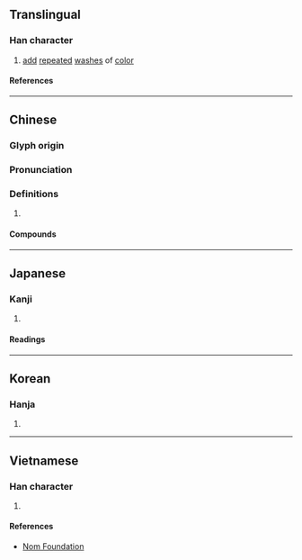 {{character info}}
==Translingual==

===Han character===
{{Han char|rn=85|rad=水|as=09|sn=12|four=33116|canj=EJMM|ids=⿰氵宣}}

# [[add]] [[repeated]] [[wash]]es of [[color]]

====References====
{{Han ref|kx=0635.070|dkj=17786|dj=1042.050|hdz=31687.030|uh=6E32}}

----

==Chinese==
{{zh-forms|alt=㝉-second round simplified}}

===Glyph origin===
{{Han etym}}

===Pronunciation===
{{zh-pron
|m=xuàn
|c=hyun1,syun3
|mc=y
|oc=y
|ma=
|cat=v
}}

===Definitions===
{{zh-hanzi}}

# {{rfdef|zh}}

====Compounds====
{{zh-der|染渲|打渲|渲房|渲染}}

----

==Japanese==

===Kanji===
{{ja-kanji|grade=|rs=水09}}

# {{rfdef|ja|sort=水09}}

====Readings====
{{ja-readings
|on=せん
}}

----

==Korean==

===Hanja===
{{ko-hanja|선}}

# {{rfdef|ko|sort=水09}}

----

==Vietnamese==

===Han character===
{{vi-readings|rs=水09|reading=huyên}}

# {{rfdef|vi|sort=水09}}

====References====
* [http://nomfoundation.org/common/nom_details.php?codepoint=6e32 Nom Foundation]